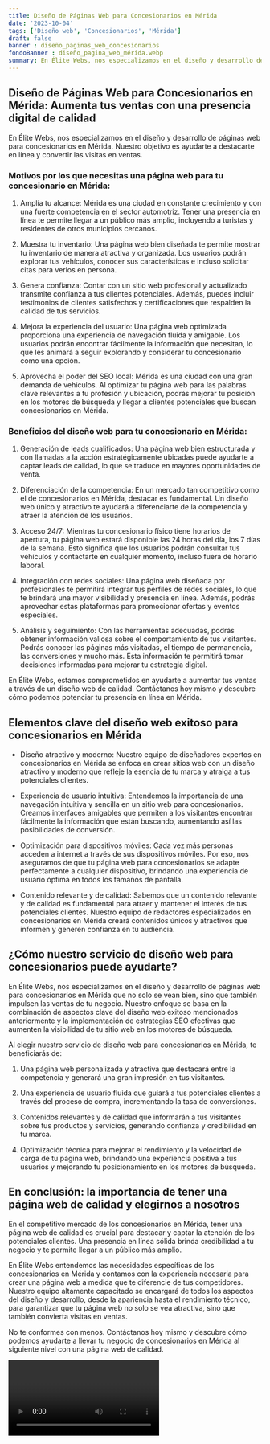 ```yaml
---
title: Diseño de Páginas Web para Concesionarios en Mérida
date: '2023-10-04'
tags: ['Diseño web', 'Concesionarios', 'Mérida']
draft: false
banner : diseño_paginas_web_concesionarios
fondoBanner : diseño_pagina_web_mérida.webp
summary: En Élite Webs, nos especializamos en el diseño y desarrollo de páginas web para concesionarios en Mérida. Nuestro objetivo es ayudarte a destacarte en línea y convertir las visitas en ventas.
---
```


## Diseño de Páginas Web para Concesionarios en Mérida: Aumenta tus ventas con una presencia digital de calidad

En Élite Webs, nos especializamos en el diseño y desarrollo de páginas web para concesionarios en Mérida. Nuestro objetivo es ayudarte a destacarte en línea y convertir las visitas en ventas.

### Motivos por los que necesitas una página web para tu concesionario en Mérida:

1. Amplía tu alcance: Mérida es una ciudad en constante crecimiento y con una fuerte competencia en el sector automotriz. Tener una presencia en línea te permite llegar a un público más amplio, incluyendo a turistas y residentes de otros municipios cercanos.

2. Muestra tu inventario: Una página web bien diseñada te permite mostrar tu inventario de manera atractiva y organizada. Los usuarios podrán explorar tus vehículos, conocer sus características e incluso solicitar citas para verlos en persona.

3. Genera confianza: Contar con un sitio web profesional y actualizado transmite confianza a tus clientes potenciales. Además, puedes incluir testimonios de clientes satisfechos y certificaciones que respalden la calidad de tus servicios.

4. Mejora la experiencia del usuario: Una página web optimizada proporciona una experiencia de navegación fluida y amigable. Los usuarios podrán encontrar fácilmente la información que necesitan, lo que les animará a seguir explorando y considerar tu concesionario como una opción.

5. Aprovecha el poder del SEO local: Mérida es una ciudad con una gran demanda de vehículos. Al optimizar tu página web para las palabras clave relevantes a tu profesión y ubicación, podrás mejorar tu posición en los motores de búsqueda y llegar a clientes potenciales que buscan concesionarios en Mérida.

### Beneficios del diseño web para tu concesionario en Mérida:

1. Generación de leads cualificados: Una página web bien estructurada y con llamadas a la acción estratégicamente ubicadas puede ayudarte a captar leads de calidad, lo que se traduce en mayores oportunidades de venta.

2. Diferenciación de la competencia: En un mercado tan competitivo como el de concesionarios en Mérida, destacar es fundamental. Un diseño web único y atractivo te ayudará a diferenciarte de la competencia y atraer la atención de los usuarios.

3. Acceso 24/7: Mientras tu concesionario físico tiene horarios de apertura, tu página web estará disponible las 24 horas del día, los 7 días de la semana. Esto significa que los usuarios podrán consultar tus vehículos y contactarte en cualquier momento, incluso fuera de horario laboral.

4. Integración con redes sociales: Una página web diseñada por profesionales te permitirá integrar tus perfiles de redes sociales, lo que te brindará una mayor visibilidad y presencia en línea. Además, podrás aprovechar estas plataformas para promocionar ofertas y eventos especiales.

5. Análisis y seguimiento: Con las herramientas adecuadas, podrás obtener información valiosa sobre el comportamiento de tus visitantes. Podrás conocer las páginas más visitadas, el tiempo de permanencia, las conversiones y mucho más. Esta información te permitirá tomar decisiones informadas para mejorar tu estrategia digital.

En Élite Webs, estamos comprometidos en ayudarte a aumentar tus ventas a través de un diseño web de calidad. Contáctanos hoy mismo y descubre cómo podemos potenciar tu presencia en línea en Mérida.

<GifSeo />

<Cta />

## Elementos clave del diseño web exitoso para concesionarios en Mérida

- Diseño atractivo y moderno: Nuestro equipo de diseñadores expertos en concesionarios en Mérida se enfoca en crear sitios web con un diseño atractivo y moderno que refleje la esencia de tu marca y atraiga a tus potenciales clientes.

- Experiencia de usuario intuitiva: Entendemos la importancia de una navegación intuitiva y sencilla en un sitio web para concesionarios. Creamos interfaces amigables que permiten a los visitantes encontrar fácilmente la información que están buscando, aumentando así las posibilidades de conversión.

- Optimización para dispositivos móviles: Cada vez más personas acceden a internet a través de sus dispositivos móviles. Por eso, nos aseguramos de que tu página web para concesionarios se adapte perfectamente a cualquier dispositivo, brindando una experiencia de usuario óptima en todos los tamaños de pantalla.

- Contenido relevante y de calidad: Sabemos que un contenido relevante y de calidad es fundamental para atraer y mantener el interés de tus potenciales clientes. Nuestro equipo de redactores especializados en concesionarios en Mérida creará contenidos únicos y atractivos que informen y generen confianza en tu audiencia.

## ¿Cómo nuestro servicio de diseño web para concesionarios puede ayudarte?

En Élite Webs, nos especializamos en el diseño y desarrollo de páginas web para concesionarios en Mérida que no solo se vean bien, sino que también impulsen las ventas de tu negocio. Nuestro enfoque se basa en la combinación de aspectos clave del diseño web exitoso mencionados anteriormente y la implementación de estrategias SEO efectivas que aumenten la visibilidad de tu sitio web en los motores de búsqueda.

Al elegir nuestro servicio de diseño web para concesionarios en Mérida, te beneficiarás de:

1. Una página web personalizada y atractiva que destacará entre la competencia y generará una gran impresión en tus visitantes.

2. Una experiencia de usuario fluida que guiará a tus potenciales clientes a través del proceso de compra, incrementando la tasa de conversiones.

3. Contenidos relevantes y de calidad que informarán a tus visitantes sobre tus productos y servicios, generando confianza y credibilidad en tu marca.

4. Optimización técnica para mejorar el rendimiento y la velocidad de carga de tu página web, brindando una experiencia positiva a tus usuarios y mejorando tu posicionamiento en los motores de búsqueda.

## En conclusión: la importancia de tener una página web de calidad y elegirnos a nosotros

En el competitivo mercado de los concesionarios en Mérida, tener una página web de calidad es crucial para destacar y captar la atención de los potenciales clientes. Una presencia en línea sólida brinda credibilidad a tu negocio y te permite llegar a un público más amplio.

En Élite Webs entendemos las necesidades específicas de los concesionarios en Mérida y contamos con la experiencia necesaria para crear una página web a medida que te diferencie de tus competidores. Nuestro equipo altamente capacitado se encargará de todos los aspectos del diseño y desarrollo, desde la apariencia hasta el rendimiento técnico, para garantizar que tu página web no solo se vea atractiva, sino que también convierta visitas en ventas.

No te conformes con menos. Contáctanos hoy mismo y descubre cómo podemos ayudarte a llevar tu negocio de concesionarios en Mérida al siguiente nivel con una página web de calidad.

<Video />

<CtaBot job='Concesionarios' city='Mérida'/>

<Gmaps query='Mérida+españa+maps' />
